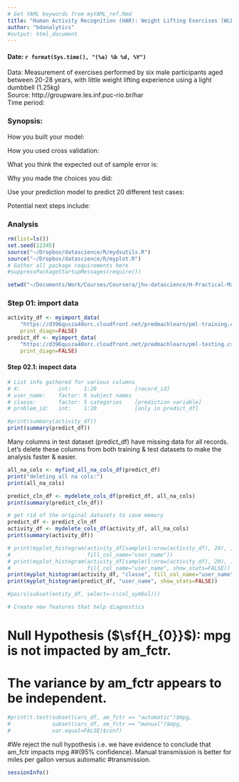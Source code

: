 ```yaml
---
# Get YAML keywords from myYAML_ref.Rmd
title: "Human Activity Recognition (HAR): Weight Lifting Exercises (WLE) Classification"
author: "bdanalytics"
#output: html_document
---
```

#### Date: `r format(Sys.time(), "(%a) %b %d, %Y")`

Data: Measurement of exercises performed by six male participants aged between 20-28 years, with little weight lifting experience using a light dumbbell (1.25kg)  
Source: http://groupware.les.inf.puc-rio.br/har  
Time period: 

### Synopsis:

How you built your model:

How you used cross validation:

What you think the expected out of sample error is:

Why you made the choices you did:

Use your prediction model to predict 20 different test cases:

Potential next steps include:

### Analysis 
```r
rm(list=ls())
set.seed(12345)
source("~/Dropbox/datascience/R/mydsutils.R")
source("~/Dropbox/datascience/R/myplot.R")
# Gather all package requirements here
#suppressPackageStartupMessages(require())
```

```r
setwd("~/Documents/Work/Courses/Coursera/jhu-datascience/H-Practical-Machine-Learning/Project/HAR-WLE")
```

### Step 01: import data
```r
activity_df <- myimport_data(
    "https://d396qusza40orc.cloudfront.net/predmachlearn/pml-training.csv", 
    print_diagn=FALSE)
predict_df <- myimport_data(
    "https://d396qusza40orc.cloudfront.net/predmachlearn/pml-testing.csv", 
    print_diagn=FALSE)
```

#### Step 02.1: inspect data
```r

# List info gathered for various columns
# X:            int:    1:20            [record_id]
# user_name:    factor: 6 subject names
# classe:       factor: 5 categories    [prediction variable]
# problem_id:   int:    1:20            [only in predict_df]

#print(summary(activity_df))
print(summary(predict_df))
```
Many columns in test dataset (predict_df) have missing data for all records. Let's delete these columns from both training & test datasets to make the analysis faster & easier.

```r
all_na_cols <- myfind_all_na_cols_df(predict_df)
print("deleting all na cols:")
print(all_na_cols)

predict_cln_df <- mydelete_cols_df(predict_df, all_na_cols)
print(summary(predict_cln_df))

# get rid of the original datasets to save memory
predict_df <- predict_cln_df
activity_df <- mydelete_cols_df(activity_df, all_na_cols)
print(summary(activity_df))

# print(myplot_histogram(activity_df[sample(1:nrow(activity_df), 20), ], "classe", 
#                        fill_col_name="user_name"))
# print(myplot_histogram(activity_df[sample(1:nrow(activity_df), 20), ], "classe", 
#                        fill_col_name="user_name", show_stats=FALSE))
print(myplot_histogram(activity_df, "classe", fill_col_name="user_name"))
print(myplot_histogram(predict_df, "user_name", show_stats=FALSE))

#pairs(subset(entity_df, select=-c(col_symbol)))

# Create new features that help diagnostics
```

# Null Hypothesis ($\sf{H_{0}}$): mpg is not impacted by am_fctr.  
# The variance by am_fctr appears to be independent. 
```r
#print(t.test(subset(cars_df, am_fctr == "automatic")$mpg, 
#             subset(cars_df, am_fctr == "manual")$mpg, 
#             var.equal=FALSE)$conf)
```
#We reject the null hypothesis i.e. we have evidence to conclude that am_fctr impacts mpg ##(95% confidence). Manual transmission is better for miles per gallon versus automatic #transmission.

```r
sessionInfo()
```